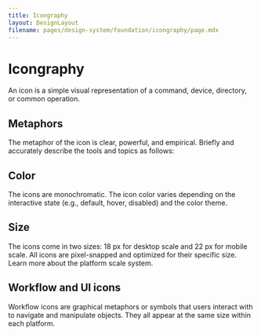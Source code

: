 ```yaml
---
title: Icongraphy
layout: DesignLayout
filename: pages/design-system/foundation/icongraphy/page.mdx
---
```



# Icongraphy

An icon is a simple visual representation of a command, device, directory, or common operation.

## Metaphors

The metaphor of the icon is clear, powerful, and empirical.
Briefly and accurately describe the tools and topics as follows:

<IconView />

## Color

The icons are monochromatic.
The icon color varies depending on the interactive state (e.g., default, hover, disabled) and the color theme.

<ColorView />

## Size

The icons come in two sizes: 18 px for desktop scale and 22 px for mobile scale.
All icons are pixel-snapped and optimized for their specific size. Learn more about the platform scale system.

<SizeView />

## Workflow and UI icons

Workflow icons are graphical metaphors or symbols that users interact with to navigate and manipulate objects.
They all appear at the same size within each platform.

<WorkflowView />
